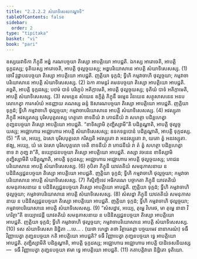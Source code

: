 ```yaml
---
title: "2.2.2.2 សំឃាទិសេសកណ្ឌាទិ"
tableOfContents: false
sidebar:
  order: 2
type: "tipitaka"
basket: "vi"
book: "pari"
---
```



<DynamicBreadcrumb />

<Division number="250" book="pari">

<Paragraph number="1041" book="pari">
ឧស្សយវាទិកា ភិក្ខុនី អឌ្ឌំ ករណបច្ចយា តិស្សោ អាបត្តិយោ អាបជ្ជតិ. ឯកស្ស អារោចេតិ, អាបត្តិ ទុក្កដស្ស; ទុតិយស្ស អារោចេតិ, អាបត្តិ ថុល្លច្ចយស្ស; អឌ្ឌបរិយោសានេ អាបត្តិ សំឃាទិសេសស្ស. (1)
</Paragraph>

<Paragraph number="1042" book="pari">
ចោរឹ វុដ្ឋាបនបច្ចយា តិស្សោ អាបត្តិយោ អាបជ្ជតិ. ញត្តិយា ទុក្កដំ; ទ្វីហិ កម្មវាចាហិ ថុល្លច្ចយា; កម្មវាចាបរិយោសានេ អាបត្តិ សំឃាទិសេសស្ស. (2)
</Paragraph>

<Paragraph number="1043" book="pari">
ឯកា គាមន្តរំ គមនបច្ចយា តិស្សោ អាបត្តិយោ អាបជ្ជតិ. គច្ឆតិ, អាបត្តិ ទុក្កដស្ស; បឋមំ បាទំ បរិក្ខេបំ អតិក្កាមេតិ, អាបត្តិ ថុល្លច្ចយស្ស; ទុតិយំ បាទំ អតិក្កាមេតិ, អាបត្តិ សំឃាទិសេសស្ស. (3)
</Paragraph>

<Paragraph number="1044" book="pari">
សមគ្គេន សំឃេន ឧក្ខិត្តំ ភិក្ខុនឹ ធម្មេន វិនយេន សត្ថុសាសនេន អនបលោកេត្វា ការកសំឃំ អនញ្ញាយ គណស្ស ឆន្ទំ ឱសារណបច្ចយា តិស្សោ អាបត្តិយោ អាបជ្ជតិ. ញត្តិយា ទុក្កដំ; ទ្វីហិ កម្មវាចាហិ ថុល្លច្ចយា; កម្មវាចាបរិយោសានេ អាបត្តិ សំឃាទិសេសស្ស. (4)
</Paragraph>

<Paragraph number="1045" book="pari">
អវស្សុតា ភិក្ខុនី អវស្សុតស្ស បុរិសបុគ្គលស្ស ហត្ថតោ ខាទនីយំ វា ភោជនីយំ វា សហត្ថា បដិគ្គហេត្វា ភុញ្ជនបច្ចយា តិស្សោ អាបត្តិយោ អាបជ្ជតិ. “ខាទិស្សាមិ ភុញ្ជិស្សាមី”តិ បដិគ្គណ្ហាតិ, អាបត្តិ ថុល្លច្ចយស្ស; អជ្ឈោហារេ អជ្ឈោហារេ អាបត្តិ សំឃាទិសេសស្ស; ឧទកទន្តបោនំ បដិគ្គណ្ហាតិ, អាបត្តិ ទុក្កដស្ស. (5)
</Paragraph>

<Paragraph number="1046" book="pari">
“កឹ តេ, អយ្យេ, ឯសោ បុរិសបុគ្គលោ ករិស្សតិ អវស្សុតោ វា អនវស្សុតោ វា, យតោ ត្វំ អនវស្សុតា. ឥង្ឃ, អយ្យេ, យំ តេ ឯសោ បុរិសបុគ្គលោ ទេតិ ខាទនីយំ វា ភោជនីយំ វា តំ ត្វំ សហត្ថា បដិគ្គហេត្វា ខាទ វា ភុញ្ជ វា”តិ, ឧយ្យោជនបច្ចយា តិស្សោ អាបត្តិយោ អាបជ្ជតិ. តស្សា វចនេន ខាទិស្សាមិ ភុញ្ជិស្សាមីតិ បដិគ្គណ្ហាតិ, អាបត្តិ ទុក្កដស្ស; អជ្ឈោហារេ អជ្ឈោហារេ អាបត្តិ ថុល្លច្ចយស្ស; ភោជនបរិយោសានេ អាបត្តិ សំឃាទិសេសស្ស. (6)
</Paragraph>

<Paragraph number="1047" book="pari">
កុបិតា ភិក្ខុនី យាវតតិយំ សមនុភាសនាយ ន បដិនិស្សជ្ជនបច្ចយា តិស្សោ អាបត្តិយោ អាបជ្ជតិ. ញត្តិយា ទុក្កដំ; ទ្វីហិ កម្មវាចាហិ ថុល្លច្ចយា; កម្មវាចាបរិយោសានេ អាបត្តិ សំឃាទិសេសស្ស. (7)
</Paragraph>

<Paragraph number="1048" book="pari">
កិស្មិញ្ចិទេវ អធិករណេ បច្ចាកតា ភិក្ខុនី យាវតតិយំ សមនុភាសនាយ ន បដិនិស្សជ្ជនបច្ចយា តិស្សោ អាបត្តិយោ អាបជ្ជតិ. ញត្តិយា ទុក្កដំ; ទ្វីហិ កម្មវាចាហិ ថុល្លច្ចយា; កម្មវាចាបរិយោសានេ អាបត្តិ សំឃាទិសេសស្ស. (8)
</Paragraph>

<Paragraph number="1049" book="pari">
សំសដ្ឋា ភិក្ខុនី យាវតតិយំ សមនុភាសនាយ ន បដិនិស្សជ្ជនបច្ចយា តិស្សោ អាបត្តិយោ អាបជ្ជតិ. ញត្តិយា ទុក្កដំ; ទ្វីហិ កម្មវាចាហិ ថុល្លច្ចយា; កម្មវាចាបរិយោសានេ អាបត្តិ សំឃាទិសេសស្ស. (9)
</Paragraph>

<Paragraph number="1050" book="pari">
“សំសដ្ឋាវ, អយ្យេ, តុម្ហេ វិហរថ, មា តុម្ហេ នានា វិហរិត្ថា”តិ ឧយ្យោជេន្តី យាវតតិយំ សមនុភាសនាយ ន បដិនិស្សជ្ជនបច្ចយា តិស្សោ អាបត្តិយោ អាបជ្ជតិ. ញត្តិយា ទុក្កដំ; ទ្វីហិ កម្មវាចាហិ ថុល្លច្ចយា; កម្មវាចាបរិយោសានេ អាបត្តិ សំឃាទិសេសស្ស. (10)

</Paragraph>
</Division>

<Paragraph number="1051" type="center" book="pari">
ទស សំឃាទិសេសា និដ្ឋិតា …បេ… .


</Paragraph>

<Paragraph number="1052" type="center" book="pari">
(យថា ហេដ្ឋា តថា វិត្ថារេតព្ពា បច្ចយមេវ នានាករណំ)
</Paragraph>

<Paragraph number="1053" book="pari">
ទធឹ វិញ្ញាបេត្វា ភុញ្ជនបច្ចយា កតិ អាបត្តិយោ អាបជ្ជតិ? ទធឹ វិញ្ញាបេត្វា ភុញ្ជនបច្ចយា ទ្វេ អាបត្តិយោ អាបជ្ជតិ. ភុញ្ជិស្សាមីតិ បដិគ្គណ្ហាតិ, អាបត្តិ ទុក្កដស្ស; អជ្ឈោហារេ អជ្ឈោហារេ អាបត្តិ បាដិទេសនីយស្ស—  ទធឹ វិញ្ញាបេត្វា ភុញ្ជនបច្ចយា ឥមា ទ្វេ អាបត្តិយោ អាបជ្ជតិ. (11)

</Paragraph>

<Paragraph number="1054" type="center" book="pari">
កតាបត្តិវារោ និដ្ឋិតោ ទុតិយោ.
</Paragraph>